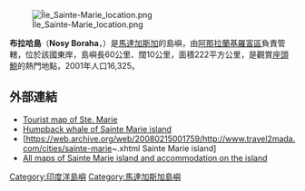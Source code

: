[[Image:Île_Sainte-Marie_location.png|thumb]]

'''布拉哈島'''（'''Nosy Boraha'''，{{lang-fr|'''Île Sainte-Marie'''}}）是[[馬達加斯加|馬達加斯加]]的島嶼，由[[阿那拉蘭基羅富區|阿那拉蘭基羅富區]]負責管轄，位於該國東岸，島嶼長60公里、闊10公里，面積222平方公里，是觀賞[[座頭鯨|座頭鯨]]的熱門地點，2001年人口16,325。

==外部連結==
*[https://web.archive.org/web/20090628083213/http://www.hsm.mg/en/map.htm Tourist map of Ste. Marie]
*[http://baleine.blogspirit.com/ Humpback whale of Sainte Marie island] {{Wayback|url=http://baleine.blogspirit.com/ |date=20110708020523 }}
*[https://web.archive.org/web/20080215001759/http://www.travel2mada.com/cities/sainte-marie~.xhtml Sainte Marie island]
*[https://web.archive.org/web/20180427042224/http://www.bougetonile.com/ All maps of Sainte Marie island and accommodation on the island]

{{coord|16|50|S|49|55|E|region:MG_type:isle|display=title}}

{{DEFAULTSORT:Boraha}}
[[Category:印度洋島嶼|Category:印度洋島嶼]]
[[Category:馬達加斯加島嶼|Category:馬達加斯加島嶼]]